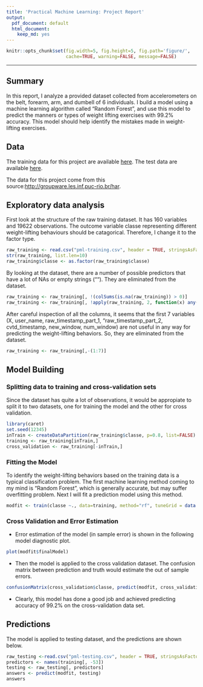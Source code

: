 ```yaml
---
title: 'Practical Machine Learning: Project Report'
output:
  pdf_document: default
  html_document:
    keep_md: yes
---
```


```r
knitr::opts_chunk$set(fig.width=5, fig.height=5, fig.path='figure/',
                      cache=TRUE, warning=FALSE, message=FALSE)
```
***
## Summary

In this report, I analyze a provided dataset collected from accelerometers on the belt, forearm, arm, and dumbell of 6 individuals. I build a model using a machine learning algorithm called "Random Forest", and use this model to predict the manners or types of weight lifting exercises with 99.2% accuracy.  This model should help identify the mistakes made in weight-lifting exercises.    

## Data

The training data for this project are available [here](https://d396qusza40orc.cloudfront.net/predmachlearn/pml-training.csv).  The test data are available [here](https://d396qusza40orc.cloudfront.net/predmachlearn/pml-testing.csv).

The data for this project come from this source:[http://groupware.les.inf.puc-rio.br/har](http://groupware.les.inf.puc-rio.br/har). 

## Exploratory data analysis 

First look at the structure of the raw training dataset. It has 160 variables and 19622 observations. The outcome variable classe representing different weight-lifting behaviours should be catagorical. Therefore, I change it to the factor type.

```r
raw_training <- read.csv("pml-training.csv", header = TRUE, stringsAsFactors=FALSE)
str(raw_training, list.len=10)
raw_training$classe <- as.factor(raw_training$classe)
```
By looking at the dataset, there are a number of possible predictors that have a lot of NAs or empty strings ("").  They are eliminated from the dataset.  

```r
raw_training <- raw_training[, !(colSums(is.na(raw_training)) > 0)]
raw_training <- raw_training[, !apply(raw_training, 2, function(x) any(x==""))]
```

After careful inspection of all the columns, it seems that the first 7 variables (X, user_name, raw_timestamp_part_1, "raw_timestamp_part_2, cvtd_timestamp, new_window, num_window) are not useful in any way for predicting the weight-lifting behaviors.  So, they are eliminated from the dataset. 

```r
raw_training <- raw_training[,-(1:7)]
```

## Model Building

### Splitting data to training and cross-validation sets
Since the dataset has quite a lot of observations, it would be appropiate to split it to two datasets, one for training the model and the other for cross validation. 

```r
library(caret)
set.seed(12345)
inTrain <- createDataPartition(raw_training$classe, p=0.8, list=FALSE)
training <- raw_training[inTrain,]
cross_validation <- raw_training[-inTrain,]
```

### Fitting the Model

To identify the weight-lifting behaviors based on the training data is a typical classification problem.  The first machine learning method coming to my mind is "Random Forest", which is generally accurate, but may suffer overfitting problem.  Next I will fit a prediction model using this method.  

```r
modfit <- train(classe ~., data=training, method="rf", tuneGrid = data.frame(mtry = 3))
```

### Cross Validation and Error Estimation
  
* Error estimation of the model (in sample error) is shown in the following model diagnostic plot.

```r
plot(modfit$finalModel)
```

* Then the model is applied to the cross validation dataset. The confusion matrix between prediction and truth would estimate the out of sample errors. 

```r
confusionMatrix(cross_validation$classe, predict(modfit, cross_validation))
```

* Clearly, this model has done a good job and achieved predicting accuracy of 99.2% on the cross-validation data set.

## Predictions

The model is applied to testing dataset, and the predictions are shown below.

```r
raw_testing <-read.csv("pml-testing.csv", header = TRUE, stringsAsFactors=FALSE)
predictors <- names(training[, -53])
testing <- raw_testing[, predictors] 
answers <- predict(modfit, testing)
answers
```
